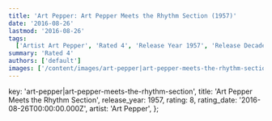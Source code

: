 ```yaml
---
title: 'Art Pepper: Art Pepper Meets the Rhythm Section (1957)'
date: '2016-08-26'
lastmod: '2016-08-26'
tags:
  ['Artist Art Pepper', 'Rated 4', 'Release Year 1957', 'Release Decade 1950']
summary: 'Rated 4'
authors: ['default']
images: ['/content/images/art-pepper|art-pepper-meets-the-rhythm-section.jpg']
---
```


  key: 'art-pepper|art-pepper-meets-the-rhythm-section',
  title: 'Art Pepper Meets the Rhythm Section',
  release_year: 1957,
  rating: 8,
  rating_date: '2016-08-26T00:00:00.000Z',
  artist: 'Art Pepper',
};

<MusicRating data={data} />
